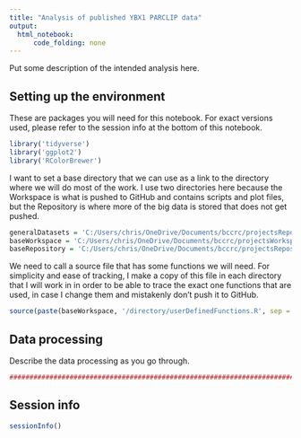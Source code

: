 ```yaml
---
title: "Analysis of published YBX1 PARCLIP data"
output:
  html_notebook:
      code_folding: none
---
```


Put some description of the intended analysis here. 

## Setting up the environment

These are packages you will need for this notebook. For exact versions used, please refer to the session info at the bottom of this notebook.

```r
library('tidyverse')
library('ggplot2')
library('RColorBrewer')
```

I want to set a base directory that we can use as a link to the directory where we will do most of the work. I use two directories here because the Workspace is what is pushed to GitHub and contains scripts and plot files, but the Repository is where more of the big data is stored that does not get pushed.

```r
generalDatasets = 'C:/Users/chris/OneDrive/Documents/bccrc/projectsRepository/generalDatasets'
baseWorkspace = 'C:/Users/chris/OneDrive/Documents/bccrc/projectsWorkspace/sorensenLab/project'
baseRepository = 'C:/Users/chris/OneDrive/Documents/bccrc/projectsRepository/sorensenLab/project'
```

We need to call a source file that has some functions we will need. For simplicity and ease of tracking, I make a copy of this file in each directory that I will work in in order to be able to trace the exact one functions that are used, in case I change them and mistakenly don't push it to GitHub.

```r
source(paste(baseWorkspace, '/directory/userDefinedFunctions.R', sep = ''))
```

## Data processing

Describe the data processing as you go through.

```r
##################################################################################

```


## Session info

```r
sessionInfo()
```